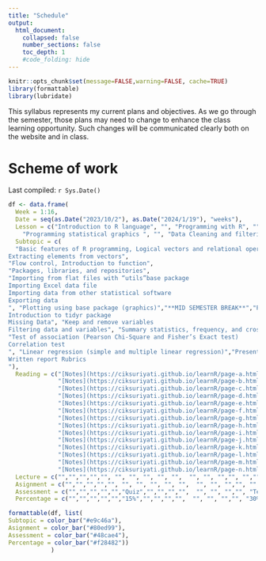 ```yaml
---
title: "Schedule"
output:
  html_document:
    collapsed: false
    number_sections: false
    toc_depth: 1
    #code_folding: hide
---
```


```r
knitr::opts_chunk$set(message=FALSE,warning=FALSE, cache=TRUE)
library(formattable)
library(lubridate)
```

This syllabus represents my current plans and objectives. As we go through the semester, those plans may need to change to enhance the class learning opportunity. Such changes will be communicated clearly both on the website and in class.


# Scheme of work

Last compiled: `r Sys.Date()`

```r
df <- data.frame(
  Week = 1:16,
  Date = seq(as.Date("2023/10/2"), as.Date("2024/1/19"), "weeks"),
  Lesson = c("Introduction to R language", "", "Programming with R", "", " Importing data into R",
    "Programming statistical graphics ", "", "Data Cleaning and filtering", "", "Basic Statistical Analysis", "", "", "","", "",""),
  Subtopic = c(
  "Basic features of R programming, Logical vectors and relational operators ", "Data frames and list
Extracting elements from vectors", 
"Flow control, Introduction to function", 
"Packages, libraries, and repositories", 
"Importing from flat files with “utils”base package
Importing Excel data file
Importing data from other statistical software
Exporting data
", "Plotting using base package (graphics)","**MID SEMESTER BREAK**","Plotting using ggplot2 package (graphics)", "Introduction to tidy data
Introduction to tidyr package
Missing Data", "Keep and remove variables
Filtering data and variables", "Summary statistics, frequency, and cross tabulation table",  "Test of single mean,independent t-test, paired t-test, one-way ANOVA", "**SPECIAL BREAK**",
"Test of association (Pearson Chi-Square and Fisher’s Exact test)
Correlation test
", "Linear regression (simple and multiple linear regression)","Presentation guidelines
Written report Rubrics
"),
  Reading = c("[Notes](https://ciksuriyati.github.io/learnR/page-a.html)", 
              "[Notes](https://ciksuriyati.github.io/learnR/page-b.html)", 
              "[Notes](https://ciksuriyati.github.io/learnR/page-c.html)", 
              "[Notes](https://ciksuriyati.github.io/learnR/page-d.html)", 
              "[Notes](https://ciksuriyati.github.io/learnR/page-e.html)", 
              "[Notes](https://ciksuriyati.github.io/learnR/page-f.html)", "",
              "[Notes](https://ciksuriyati.github.io/learnR/page-g.html)", 
              "[Notes](https://ciksuriyati.github.io/learnR/page-h.html)", 
              "[Notes](https://ciksuriyati.github.io/learnR/page-i.html)", 
              "[Notes](https://ciksuriyati.github.io/learnR/page-j.html)", 
              "[Notes](https://ciksuriyati.github.io/learnR/page-k.html)", "",
              "[Notes](https://ciksuriyati.github.io/learnR/page-l.html)", 
              "[Notes](https://ciksuriyati.github.io/learnR/page-m.html)",
              "[Notes](https://ciksuriyati.github.io/learnR/page-n.html)"),
  Lecture = c("","","","","", "", "", "", "", "",  "", "", "","", "",""),
  Asignment = c("","","","","", "", "", "", "", "",  "", "", "","", "",""),
  Assessment = c("","","","","","Quiz","","","","",  "", "", "","", "Test","Presentation & Report"),
  Percentage = c("","","","","","15%","","","","",  "", "", "","", "30%","25% & 30%"))

formattable(df, list(
Subtopic = color_bar("#e9c46a"),
Asignment = color_bar("#80ed99"),
Assessment = color_bar("#48cae4"),
Percentage = color_bar("#f28482"))
            )

```

